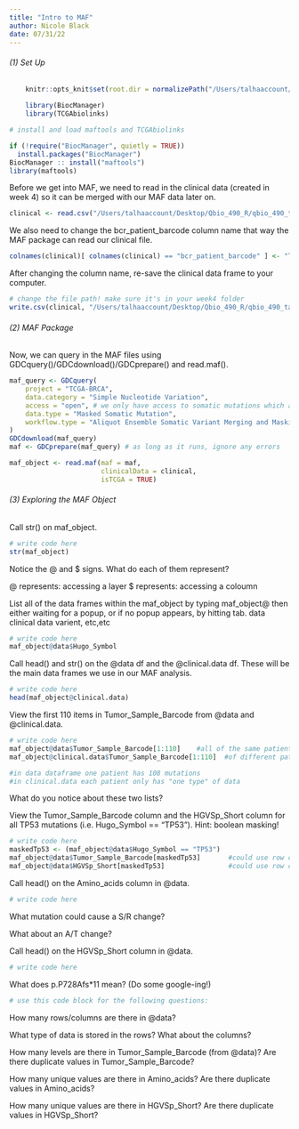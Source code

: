 ```yaml
---
title: "Intro to MAF"
author: Nicole Black
date: 07/31/22
---
```


###### (1) Set Up

```r
    knitr::opts_knit$set(root.dir = normalizePath("/Users/talhaaccount/Desktop/Qbio_490_R/qbio_490_talha/week6_maf/")) 
  
    library(BiocManager)
    library(TCGAbiolinks)
```

```r
# install and load maftools and TCGAbiolinks

if (!require("BiocManager", quietly = TRUE))
  install.packages("BiocManager")
BiocManager :: install("maftools")
library(maftools)
```

Before we get into MAF, we need to read in the clinical data (created in week 4) so it can be merged with our MAF data later on.

```r
clinical <- read.csv("/Users/talhaaccount/Desktop/Qbio_490_R/qbio_490_talha/week4_clinical/brca_clinical_data.csv")
```

We also need to change the bcr_patient_barcode column name that way the MAF package can read our clinical file.

```r
colnames(clinical)[ colnames(clinical) == "bcr_patient_barcode" ] <- "Tumor_Sample_Barcode"
```

After changing the column name, re-save the clinical data frame to your computer.

```r
# change the file path! make sure it's in your week4 folder
write.csv(clinical, "/Users/talhaaccount/Desktop/Qbio_490_R/qbio_490_talha/week4_clinical/brca_clinical_data.csv", row.names = FALSE)
```

###### (2) MAF Package

Now, we can query in the MAF files using GDCquery()/GDCdownload()/GDCprepare() and read.maf(). 

```r
maf_query <- GDCquery(
    project = "TCGA-BRCA", 
    data.category = "Simple Nucleotide Variation", 
    access = "open", # we only have access to somatic mutations which are open access
    data.type = "Masked Somatic Mutation", 
    workflow.type = "Aliquot Ensemble Somatic Variant Merging and Masking"
)
GDCdownload(maf_query)
maf <- GDCprepare(maf_query) # as long as it runs, ignore any errors

maf_object <- read.maf(maf = maf, 
                       clinicalData = clinical,
                       isTCGA = TRUE)
```

###### (3) Exploring the MAF Object

Call str() on maf_object.

```r
# write code here
str(maf_object)
```

Notice the @ and $ signs. What do each of them represent?

  @ represents: accessing a layer 
  $ represents: accessing a coloumn
  
List all of the data frames within the maf_object by typing maf_object@ then either waiting for a popup, or if no popup appears, by hitting tab.
data
clinical data 
varient, etc,etc
```r
# write code here
maf_object@data$Hugo_Symbol

```

Call head() and str() on the @data df and the @clinical.data df. These will be the main data frames we use in our MAF analysis.

```r
# write code here
head(maf_object@clinical.data)
```

View the first 110 items in Tumor_Sample_Barcode from @data and @clinical.data.

```r
# write code here
maf_object@data$Tumor_Sample_Barcode[1:110]    #all of the same patient
maf_object@clinical.data$Tumor_Sample_Barcode[1:110]  #of different patients

#in data dataframe one patient has 108 mutations
#in clinical.data each patient only has "one type" of data
```

What do you notice about these two lists?

View the Tumor_Sample_Barcode column and the HGVSp_Short column for all TP53 mutations (i.e. Hugo_Symbol == "TP53"). Hint: boolean masking!

```r
# write code here
maskedTp53 <- (maf_object@data$Hugo_Symbol == "TP53")
maf_object@data$Tumor_Sample_Barcode[maskedTp53]       #could use row colomn notation instead of two rows
maf_object@data$HGVSp_Short[maskedTp53]                #could use row colomn notation instead of two rows

```

Call head() on the Amino_acids column in @data.

```r
# write code here

```

What mutation could cause a S/R change?

What about an A/T change?

Call head() on the HGVSp_Short column in @data.

```r
# write code here
```

What does p.P728Afs*11 mean? (Do some google-ing!)

```r
# use this code block for the following questions:
```
  
  How many rows/columns are there in @data?
  
  What type of data is stored in the rows? What about the columns?
  
  How many levels are there in Tumor_Sample_Barcode (from @data)?
  Are there duplicate values in Tumor_Sample_Barcode?
  
  How many unique values are there in Amino_acids?
  Are there duplicate values in Amino_acids?
  
  How many unique values are there in HGVSp_Short?
  Are there duplicate values in HGVSp_Short?
